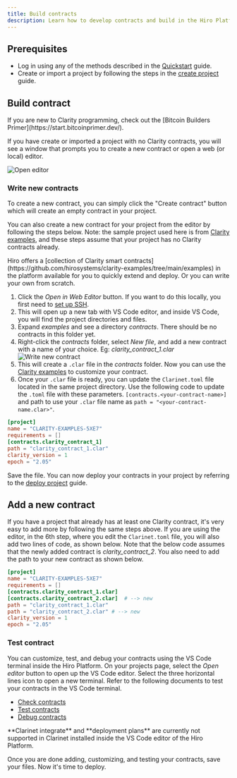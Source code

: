 ```yaml
---
title: Build contracts
description: Learn how to develop contracts and build in the Hiro Platform.
---
```


## Prerequisites

- Log in using any of the methods described in the [Quickstart](/stacks/platform/quickstart) guide.
- Create or import a project by following the steps in the [create project](/stacks/platform/guides/create-project) guide.

## Build contract

<Callout title="Requirements" type="info">
  If you are new to Clarity programming, check out the [Bitcoin Builders
  Primer](https://start.bitcoinprimer.dev/).
</Callout>

If you have create or imported a project with no Clarity contracts, you will see a window that prompts you to create a new contract or open a web (or local) editor.

![Open editor](../images/open-editor.png)

### Write new contracts

To create a new contract, you can simply click the "Create contract" button which will create an empty contract in your project. 

You can also create a new contract for your project from the editor by following the steps below. Note: the sample project used here is from [Clarity examples](https://github.com/hirosystems/clarity-examples/tree/main/examples/blank-project), and these steps assume that your project has no Clarity contracts already.

<Callout title="Requirements" type="info">
  Hiro offers a [collection of Clarity smart
  contracts](https://github.com/hirosystems/clarity-examples/tree/main/examples)
  in the platform available for you to quickly extend and deploy. Or you can
  write your own from scratch.
</Callout>

1. Click the _Open in Web Editor_ button. If you want to do this locally, you first need to [set up SSH](/stacks/platform/guides/connect-desktop-to-cloud).
2. This will open up a new tab with VS Code editor, and inside VS Code, you will find the project directories and files.
3. Expand _examples_ and see a directory _contracts_. There should be no contracts in this folder yet.
4. Right-click the _contracts_ folder, select _New file_, and add a new contract with a name of your choice. Eg: _clarity_contract_1.clar_
   ![Write new contract](../images/write-new-contract.png)
5. This will create a `.clar` file in the _contracts_ folder. Now you can use the [Clarity examples](https://github.com/hirosystems/clarity-examples) to customize your contract.
6. Once your `.clar` file is ready, you can update the `Clarinet.toml` file located in the same project directory. Use the following code to update the `.toml` file with these parameters. `[contracts.<your-contract-name>]` and path to use your `.clar` file name as `path = "<your-contract-name.clar>"`.

```toml
[project]
name = "CLARITY-EXAMPLES-5XE7"
requirements = []
[contracts.clarity_contract_1]
path = "clarity_contract_1.clar"
clarity_version = 1
epoch = "2.05"
```

Save the file. You can now deploy your contracts in your project by referring to the [deploy project](/stacks/platform/guides/deploy-project) guide.

## Add a new contract

If you have a project that already has at least one Clarity contract, it's very easy to add more by following the same steps above. If you are using the editor, in the 6th step, where you edit the `Clarinet.toml` file, you will also add two lines of code, as shown below. Note that the below code assumes that the newly added contract is _clarity_contract_2_. You also need to add the path to your new contract as shown below.

```toml
[project]
name = "CLARITY-EXAMPLES-5XE7"
requirements = []
[contracts.clarity_contract_1.clar]
[contracts.clarity_contract_2.clar]  # --> new
path = "clarity_contract_1.clar"
path = "clarity_contract_2.clar" # --> new
clarity_version = 1
epoch = "2.05"
```

### Test contract

You can customize, test, and debug your contracts using the VS Code terminal inside the Hiro Platform. On your projects page, select the _Open editor_ button to open up the VS Code editor. Select the three horizontal lines icon to open a new terminal. Refer to the following documents to test your contracts in the VS Code terminal.

- [Check contracts](../../clarinet/guides/how-to-check-contract.md)
- [Test contracts](../../clarinet/guides/test-contract-with-clarinet-sdk.md)
- [Debug contracts](../../clarinet/guides/how-to-debug-contract.md)

<Callout title="Requirements" type="info">
  **Clarinet integrate** and **deployment plans** are currently not
  supported in Clarinet installed inside the VS Code editor of the Hiro Platform.
</Callout>

Once you are done adding, customizing, and testing your contracts, save your files. Now it's time to deploy.
